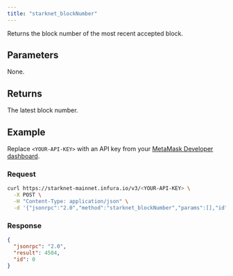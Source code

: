 ```yaml
---
title: "starknet_blockNumber"
---
```



Returns the block number of the most recent accepted block.

## Parameters

None.

## Returns

The latest block number.

## Example

Replace `<YOUR-API-KEY>` with an API key from your [MetaMask Developer dashboard](https://infura.io/dashboard).

### Request

<Tabs>
<TabItem value="curl">

```bash
curl https://starknet-mainnet.infura.io/v3/<YOUR-API-KEY> \
  -X POST \
  -H "Content-Type: application/json" \
  -d '{"jsonrpc":"2.0","method":"starknet_blockNumber","params":[],"id":0}'
```

</TabItem>
</Tabs>

### Response

<Tabs>
<TabItem value="JSON">

```json
{
  "jsonrpc": "2.0",
  "result": 4504,
  "id": 0
}
```

</TabItem>
</Tabs>
